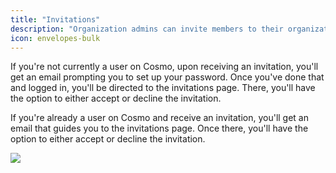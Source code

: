 ```yaml
---
title: "Invitations"
description: "Organization admins can invite members to their organizations. Once you have been invited, all your invitations can be viewed on the invitations page on Cosmo."
icon: envelopes-bulk
---
```




If you're not currently a user on Cosmo, upon receiving an invitation, you'll get an email prompting you to set up your password. Once you've done that and logged in, you'll be directed to the invitations page. There, you'll have the option to either accept or decline the invitation.

If you're already a user on Cosmo and receive an invitation, you'll get an email that guides you to the invitations page. Once there, you'll have the option to either accept or decline the invitation.

<Frame>
  <img src="/images/studio/image-53.png" />
</Frame>


